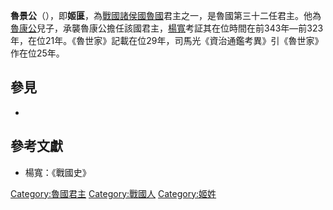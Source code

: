 {{Emperorcn box|圖像=
|名称=魯景公
|姓名=姬匽
|謚号=景公
|陵墓=不明
|政權=[[魯國|魯國]]
|出生日期=？
|逝世日期=前323年
|在位=前343年—前323年
}}

'''魯景公'''（{{bd|？||前323年||catIdx=J姬}}），即'''姬匽'''，為[[戰國|戰國]][[諸侯國|諸侯國]][[魯國|魯國]]君主之一，是魯國第三十二任君主。他為[[魯康公|魯康公]]兒子，承襲魯康公擔任該國君主，[[楊寬|楊寬]]考証其在位時間在前343年—前323年，在位21年。《魯世家》記載在位29年，司馬光《資治通鑑考異》引《魯世家》作在位25年。

{{start box}}
{{s-before|[[魯康公|魯康公]]}}
{{s-title|[[春秋时期|春秋]][[魯國|魯國]]君主|前343年－前323年}}
{{s-after|[[魯平公|魯平公]]}}
{{end box}}
{{鲁国君主}}

==參見==

*{{wikisource history link|史記|033|魯元公、魯穆公、魯共公、魯康公、魯景公、魯平公}}
==參考文獻==
*楊寬：《戰國史》

[[Category:魯國君主|Category:魯國君主]]
[[Category:戰國人|Category:戰國人]]
[[Category:姬姓|Category:姬姓]]
